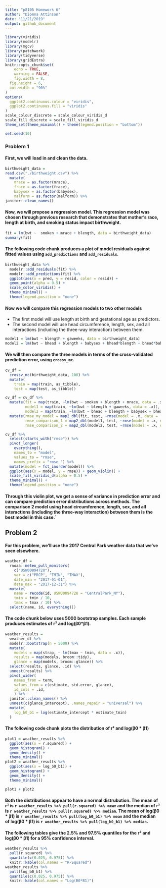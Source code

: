 ```yaml
---
title: "p8105 Homework 6"
author: "Dionna Attinson"
date: "11/21/2019"
output: github_document
---
```


```r
library(viridis)
library(modelr)
library(mgcv)
library(patchwork)
library(tidyverse)
library(gridExtra)
knitr::opts_chunk$set(
	echo = TRUE,
	warning = FALSE,
	fig.width = 8, 
  fig.height = 6,
  out.width = "90%"
)
options(
  ggplot2.continuous.colour = "viridis",
  ggplot2.continuous.fill = "viridis"
)
scale_colour_discrete = scale_colour_viridis_d
scale_fill_discrete = scale_fill_viridis_d
theme_set(theme_minimal() + theme(legend.position = "bottom"))

set.seed(10)
```

### Problem 1
#### First, we will load in and clean the data. 
```r
birthweight_data = 
read.csv("./birthweight.csv") %>% 
  mutate(
    mrace = as.factor(mrace), 
    frace = as.factor(frace),
    babysex = as.factor(babysex), 
    malform = as.factor(malform)) %>% 
janitor::clean_names()
```
#### Now, we will propose a regression model. This regression model was chosen through previous research that demonstrates that mother's race, length at birth, and smoking status impact birthweight. 
```r
fit = lm(bwt ~  smoken + mrace + blength, data = birthweight_data)
summary(fit)
```
#### The following code chunk produces a plot of model residuals against fitted values using `add_predictions` and `add_residuals`. 
```r
birthweight_data %>% 
  modelr::add_residuals(fit) %>% 
  modelr::add_predictions(fit) %>% 
  ggplot(aes(x = pred, y = resid, color = resid)) +
  geom_point(alpha = 0.5) + 
  scale_color_viridis() +
  theme_minimal() +
  theme(legend.position = "none")
```


#### Now we will compare this regression models to two other models
* The first model will use length at birth and gestational age as predictors.
* The second model will use head circumference, length, sex, and all interactions (including the three-way interaction) between them. 
```r
model1 = lm(bwt ~ blength + gaweeks, data = birthweight_data)
model2 = lm(bwt ~ bhead + blength + babysex + bhead*blength + bhead*babysex + babysex*blength + bhead*blength*babysex, data = birthweight_data)
```

#### We will then compare the three models in terms of the cross-validated prediction error, using `crossv_mc`.
```r
cv_df = 
  crossv_mc(birthweight_data, 100) %>% 
  mutate(
    train = map(train, as_tibble),
    test = map(test, as_tibble))
```

```r
cv_df = cv_df %>%
  mutate(fit = map(train, ~lm(bwt ~ smoken + blength + mrace, data = .x)),
         model1 = map(train, ~lm(bwt ~ blength + gaweeks, data = .x)),
         model2 = map(train, ~lm(bwt ~ bhead + blength + babysex + bhead*blength + blength*babysex + babysex*bhead + bhead*blength*babysex, data = .x))) %>% 
  mutate(rmse_my_model = map2_dbl(fit, test, ~rmse(model = .x, data = .y)),
         rmse_comparison_1 = map2_dbl(model1, test, ~rmse(model = .x, data = .y)),
         rmse_comparison_2 = map2_dbl(model2, test, ~rmse(model = .x, data = .y)))
```

```r
cv_df %>% 
  select(starts_with("rmse")) %>% 
  pivot_longer(
    everything(),
    names_to = "model", 
    values_to = "rmse",
    names_prefix = "rmse_") %>% 
  mutate(model = fct_inorder(model)) %>% 
  ggplot(aes(x = model, y = rmse)) + geom_violin() + 
  scale_fill_viridis_d(alpha = 0.5) + 
  theme_minimal() + 
  theme(legend.position = "none")
```

#### Through this violin plot, we get a sense of variance in prediction error and can compare prediction error distributions across methods. The comparison 2 model using head circumference, length, sex, and all interactions (including the three-way interaction) between them is the best model in this case.`

## Problem 2 
#### For this problem, we’ll use the 2017 Central Park weather data that we’ve seen elsewhere. 
```r
weather_df = 
  rnoaa::meteo_pull_monitors(
    c("USW00094728"),
    var = c("PRCP", "TMIN", "TMAX"), 
    date_min = "2017-01-01",
    date_max = "2017-12-31") %>%
  mutate(
    name = recode(id, USW00094728 = "CentralPark_NY"),
    tmin = tmin / 10,
    tmax = tmax / 10) %>%
  select(name, id, everything())
```
#### The code chunk below uses 5000 bootstrap samples. Each sample produces estimates of r² and log(β0*β1).
```r
weather_results = 
  weather_df %>% 
  modelr::bootstrap(n = 5000) %>% 
  mutate(
    models = map(strap, ~ lm(tmax ~ tmin, data = .x)),
    results = map(models, broom::tidy),
    glance = map(models, broom::glance)) %>% 
  select(results, glance, .id) %>% 
  unnest(results) %>% 
  pivot_wider( 
    names_from = term,
    values_from = c(estimate, std.error, glance),
    id_cols = .id, 
    ) %>%
  janitor::clean_names() %>%
  unnest(c(glance_intercept), .names_repair = "universal") %>% 
  mutate(
    log_b0_b1 = log(estimate_intercept * estimate_tmin)
  ) 
```

#### The following code chunk plots the distribution of r² and log(β0 * β1) 
```r
plot1 = weather_results %>% 
  ggplot(aes(x = r.squared)) + 
  geom_histogram() + 
  geom_density() +
  theme_minimal() 
plot2 = weather_results %>% 
  ggplot(aes(x = log_b0_b1)) + 
  geom_histogram() + 
  geom_density() +
  theme_minimal() 

plot1 + plot2
```

#### Both the distributions appear to have a normal distrubution. The mean of r² is `r weather_results %>% pull(r.squared) %>% mean` and the median of r² is `r weather_results %>% pull(r.squared) %>% median`. The mean of log(β0 * β1) is `r weather_results %>% pull(log_b0_b1) %>% mean` and the median of log(β0 * β1) is `r weather_results %>% pull(log_b0_b1) %>% median`. 

#### The following tables give the 2.5% and 97.5% quantiles for the r² and log(β0 * β1) for a 95% confidence interval. 
```r
weather_results %>% 
  pull(r.squared) %>% 
  quantile(c(0.025, 0.975)) %>% 
  knitr::kable(col.names = "R-Squared")
weather_results %>% 
  pull(log_b0_b1) %>% 
  quantile(c(0.025, 0.975)) %>% 
  knitr::kable(col.names = "Log(B0*B1)")
```

